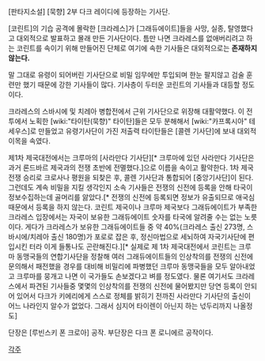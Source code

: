 [판타지소설] [묵향] 2부 다크 레이디에 등장하는 기사단.

[코린트]의 기습 공격에 몰락한 [크라레스]가 [그래듀에이트]들을 사망, 실종, 탈영했다고 대외적으로 발표하고 몰래 만든 기사단이다. 틈만 나면 크라레스를 없애버리려고 하는 코린트를 속이기 위해 만들어진 단체로 여기에 속한 기사들은 대외적으로는 '''존재하지 않는다.'''

말 그대로 유령이 되어버린 기사단으로 비밀 임무에만 투입되며 한눈 팔지않고 검술 훈련만 했기 때문에 강한 기사들이 많다. 기사층이 두터운 코린트의 기사들과 대등할 정도이다.

크라레스의 스바시에 및 치레아 병합전에서 근위 기사단으로 위장해 대활약했다. 이 전투에서 노획한 [wiki:"타이탄(묵향)" 타이탄]들은 모두 분해해서 [wiki:"카프록시아" 테세우스]로 만들었고 유령기사단이 가진 저출력 타이탄들은 [콜렌 기사단]에 보내 대외적 이목을 속였다.

제1차 제국대전에서는 크루마의 [사라만다 기사단][* 크루마에 있던 사라만다 기사단은 과거 론드바르 제국과의 전쟁 초반에 전멸했다.]으로 이름을 속이고 활약한다. 1차 제국전쟁 승리로 크로사나 평원을 되찾은 후, 콜렌 기사단과 통합되어 [중앙기사단]이 된다. 그런데도 계속 비밀을 지킬 생각인지 소속 기사들은 전쟁의 신전에 등록을 안해 타국이 정보수집하는데 골머리를 앓았다.[* 전쟁의 신전에 등록되면 정보가 유출되므로 애국심 때문에서 등록을 하지 않는다. 코린트 제국이나 크루마 제국보다 그래듀에이트가 부족한 크라레스 입장에서는 자국이 보유한 그래듀에이트 숫자를 타국에 알려줄 수는 없는 노릇이다. 게다가 크라레스가 보유한 그래듀에이트들 중 약 40%(크라레스 출신 273명, 스바시에/치레아 출신 180명)가 포로로 잡은 후, 정신마법으로 세뇌하여 자국기사단에 편입시킨 터라 이게 들통나도 곤란해진다.][* 실제로 제 1차 제국대전에서 코린트는 크루마 동맹국들의 연합기사단을 정찰해 여러 그래듀에이트들의 인상착의를 전쟁의 신전에 문의해서 패전했을 경우를 대비해 비밀리에 파병했던 크루마 동맹국들을 모두 알아내었고 크루마를 뭉개고 나면 이 국가들도 손보겠다고 벼를 정도였다. 물론 여기서도 크라레스에서 파견된 기사들중 몇몇의 인상착의를 전쟁의 신전에 물어봤지만 당연 등록이 안되어 있어서 다크가 키에리에게 스스로 정체를 밝히기 전까진 사라만다 기사단의 출신이 어느 나라인지 알수가 없었다. 그래서 심지어 타이렌이 아닌지 하는 넋두리까지 나올정도]

단장은 [루빈스키 폰 크로아] 공작. 부단장은 다크 폰 로니에르 공작이다.

[[각주]]
